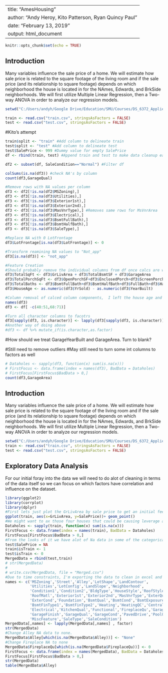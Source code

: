 
---
title: "AmesHousing"
author: "Andy Heroy, Kito Patterson, Ryan Quincy Paul"
date: "February 13, 2019"
output: html_document
---

```r
knitr::opts_chunk$set(echo = TRUE)
```

## Introduction

Many variables influence the sale price of a home. We will estimate how sale price is related to the square footage of the living room and if the sale price (and its relationship to square footage) depends on which neighborhood the house is located in for the NAmes, Edwards, and BrkSide neighborhoods. We will first utilize Multiple Linear Regression, then a Two-way ANOVA in order to analyze our regression models. 

```r
setwd("C:/Users/andyh/Google Drive/Education/SMU/Courses/DS_6372_Applied_Statistics/project 1/Ames/house-prices-advanced-regression-techniques")

train <- read.csv("train.csv", stringsAsFactors = FALSE)
test <- read.csv("test.csv", stringsAsFactors = FALSE)
```

#Kito's attempt
```r
train$split <- "train" #Add column to delineate train
test$split <- "test" #Add column to delineate test
test$SalePrice <- 999 #Dummy value for empty SalePrice
df <- rbind(train, test) #Append train and test to make data cleanup easier
```

```r
df2 <- subset(df, SaleCondition=="Normal") #Filter df
```

```r
colSums(is.na(df3)) #check NA's by column
count(df3,GarageQual)

```

```r
#Remove rows with NA values per column
df3 <- df2[!is.na(df2$MSZoning),]
df3 <- df3[!is.na(df3$Utilities),]
df3 <- df3[!is.na(df3$Exterior1st),]
df3 <- df3[!is.na(df3$Exterior2nd),]
df3 <- df3[!is.na(df3$MasVnrType),] #Removes same rows for MsVnrArea
df3 <- df3[!is.na(df3$Electrical),]
df3 <- df3[!is.na(df3$BsmtFullBath),]
df3 <- df3[!is.na(df3$BsmtHalfBath),]
df3 <- df3[!is.na(df3$SaleType),]


```

```r
#Replace NA with 0 LotFrontage
df3$LotFrontage[is.na(df3$LotFrontage)] <- 0
```

```r
#Transform reamining NA values to "Not_app"
df3[is.na(df3)] <- "not_app"
```

```r
#Feature Creation
#Should probably remove the individual columns from df once calcs are working
df3$TotalSqFt <- df3$GrLivArea + df3$TotalBsmtSF + df3$GarageArea
df3$TotalPorchSqFt <- df3$OpenPorchSF+df3$EnclosedPorch+df3$ScreenPorch
df3$TotalBaths <- df3$BsmtFullBath+df3$BsmtHalfBath+df3$FullBath+df3$HalfBath
df3$HouseAge <- as.numeric(df3$YrSold) - as.numeric(df3$YearBuilt)

#Column removal of calced column components,  I left the house age and total Sqr foot as they may have something we can use for MLR. 
names(df3)
df3 <- df[ -c(48:51,68:71)]


```

```r
#Turn all character columns to facotrs 
df3[sapply(df3, is.character)] <- lapply(df3[sapply(df3, is.character)], as.factor)
#Another way of doing above
#df3 <- df %>% mutate_if(is.character,as.factor)
```

#How should we treat GarageYearBuilt and GarageArea. Turn to blank?

#Still need to remove outliers
#May still need to turn some int columns to factors as well 

```r
# Dataholes <- sapply(df3, function(x) sum(is.na(x)))
# FirstFocus <- data.frame(index = names(df3), BadData = Dataholes)
# FirstFocus[FirstFocus$BadData > 0,]
count(df3,GarageArea)


```



## Introduction

Many variables influence the sale price of a home. We will estimate how sale price is related to the square footage of the living room and if the sale price (and its relationship to square footage) depends on which neighborhood the house is located in for the NAmes, Edwards, and BrkSide neighborhoods. We will first utilize Multiple Linear Regression, then a Two-way ANOVA in order to analyze our regression models. 

```r
setwd("C:/Users/andyh/Google Drive/Education/SMU/Courses/DS_6372_Applied_Statistics/project 1/Ames/house-prices-advanced-regression-techniques")
train <- read.csv("train.csv", stringsAsFactors = FALSE)
test <- read.csv("test.csv", stringsAsFactors = FALSE)
```

## Exploratory Data Analysis

For our initial foray into the data we will need to do alot of cleaning in terms of the data itself so we can focus on which factors have correlation and influence on the dataset. 

```r
library(ggplot2)
library(corrplot)
library(dplyr)
#First lets just plot the GrLivArea by sale price to get an initial feel for the data
ggplot(train, aes(x=GrLivArea, y=SalePrice))+ geom_point()
#We might want to ax those four houses that could be causing leverage as they're so far out there.  We will keep note going forward.
Dataholes <- sapply(train, function(x) sum(is.na(x)))
FirstFocus <- data.frame(index = names(train), BadData = Dataholes)
FirstFocus[FirstFocus$BadData > 0,]
#From the looks of it we have alot of Na data in some of the categorical variables.  We will address those next in the data cleansing process.
test$SalePrice = NA
train$isTrain <- 1
test$isTrain <- 0
MergedData = rbind(test,train)
# str(MergedData)
# 
# write.csv(MergedData, file = "Merged.csv")
#Due to time constraints, I'm exporting the data to clean in excel and then reimporting it.  Nevermind, i have to do it in R
names <- c('MSZoning','Street','Alley','LotShape','LandContour',
           'Utilities','LotConfig','LandSlope','Neighborhood',
           'Condition1','Condition2','BldgType','HouseStyle','RoofStyle',
           'RoofMatl','Exterior1st','Exterior2nd','MasVnrType','ExterQual',
           'ExterCond','Foundation','BsmtQual','BsmtCond','BsmtExposure',
           'BsmtFinType1','BsmtFinType2','Heating','HeatingQC','CentralAir',
           'Electrical','KitchenQual','Functional','FireplaceQu','GarageType',
           'GarageFinish','GarageQual','GarageCond','PavedDrive','PoolQC','Fence',
           'MiscFeature','SaleType','SaleCondition')
MergedData[,names] <- lapply(MergedData[,names] , factor)
str(MergedData)
#Change Alley NA data to none.
MergedData$Alley[which(is.na(MergedData$Alley))] <- "None"
#Change Fireplace NA to none
MergedData$FireplaceQu[which(is.na(MergedData$FireplaceQu))] <- 0
FirstFocus <- data.frame(index = names(MergedData), BadData = Dataholes)
FirstFocus[FirstFocus$BadData > 0,]
str(MergedData)
table(MergedData$Alley)
```

```r
```


```r
```
